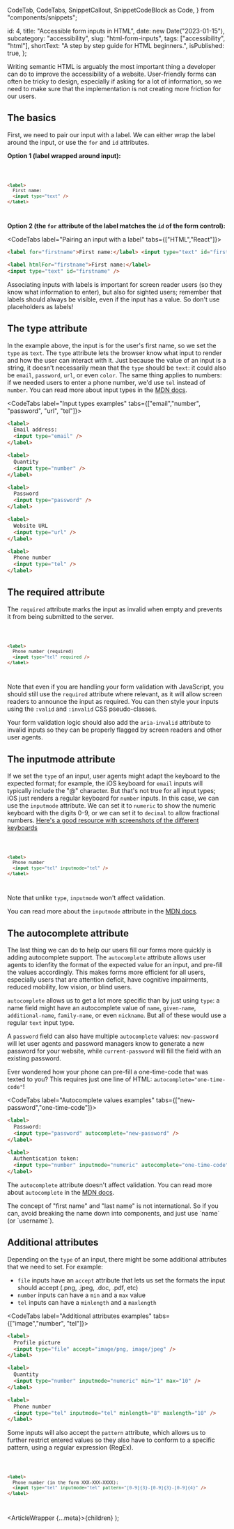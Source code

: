  CodeTab,
  CodeTabs,
  SnippetCallout,
  SnippetCodeBlock as Code,
} from "components/snippets";

  id: 4,
  title: "Accessible form inputs in HTML",
  date: new Date("2023-01-15"),
  subcategory: "accessibility",
  slug: "html-form-inputs",
  tags: ["accessibility", "html"],
  shortText: "A step by step guide for HTML beginners.",
  isPublished: true,
};

Writing semantic HTML is arguably the most important thing a developer can do to improve the accessibility of a website. User-friendly forms can often be tricky to design, especially if asking for a lot of information, so we need to make sure that the implementation is not creating more friction for our users.

## The basics

First, we need to pair our input with a label. We can either wrap the label around the input, or use the `for` and `id` attributes.

**Option 1 (label wrapped around input):**

<Code>

```html
<label>
  First name:
  <input type="text" />
</label>
```

</Code>

**Option 2 (the `for` attribute of the label matches the `id` of the form control):**

<CodeTabs label="Pairing an input with a label" tabs={["HTML","React"]}>

<CodeTab label="HTML">

```html
<label for="firstname">First name:</label> <input type="text" id="firstname" />
```

</CodeTab>

<CodeTab label="React">

```html
<label htmlFor="firstname">First name:</label>
<input type="text" id="firstname" />
```

</CodeTab>

</CodeTabs>

Associating inputs with labels is important for screen reader users (so they know what information to enter), but also for sighted users; remember that labels should always be visible, even if the input has a value. So don't use placeholders as labels!

## The type attribute

In the example above, the input is for the user's first name, so we set the `type` as `text`. The `type` attribute lets the browser know what input to render and how the user can interact with it. Just because the value of an input is a string, it doesn't necessarily mean that the `type` should be `text`: it could also be `email`, `password`, `url`, or even `color`. The same thing applies to numbers: if we needed users to enter a phone number, we'd use `tel` instead of `number`. You can read more about input types in the [MDN docs](https://developer.mozilla.org/en-US/docs/Web/HTML/Element/input#input_types).

<CodeTabs label="Input types examples" tabs={["email","number", "password", "url", "tel"]}>

<CodeTab label="email">

```html
<label>
  Email address:
  <input type="email" />
</label>
```

</CodeTab>

<CodeTab label="number">

```html
<label>
  Quantity
  <input type="number" />
</label>
```

</CodeTab>

<CodeTab label="password">

```html
<label>
  Password
  <input type="password" />
</label>
```

</CodeTab>

<CodeTab label="url">

```html
<label>
  Website URL
  <input type="url" />
</label>
```

</CodeTab>

<CodeTab label="tel">

```html
<label>
  Phone number
  <input type="tel" />
</label>
```

</CodeTab>

</CodeTabs>

## The required attribute

The `required` attribute marks the input as invalid when empty and prevents it from being submitted to the server.

<Code>

```html
<label>
  Phone number (required)
  <input type="tel" required />
</label>
```

</Code>

Note that even if you are handling your form validation with JavaScript, you should still use the `required` attribute where relevant, as it will allow screen readers to announce the input as required. You can then style your inputs using the `:valid` and `:invalid` CSS pseudo-classes.

Your form validation logic should also add the `aria-invalid` attribute to invalid inputs so they can be properly flagged by screen readers and other user agents.

## The inputmode attribute

If we set the `type` of an input, user agents might adapt the keyboard to the expected format; for example, the iOS keyboard for `email` inputs will typically include the "@" character. But that's not true for all input types; iOS just renders a regular keyboard for `number` inputs. In this case, we can use the `inputmode` attribute. We can set it to `numeric` to show the numeric keyboard with the digits 0-9, or we can set it to `decimal` to allow fractional numbers.
[Here's a good resource with screenshots of the different keyboards](https://css-tricks.com/everything-you-ever-wanted-to-know-about-inputmode/)

<Code>

```html
<label>
  Phone number
  <input type="tel" inputmode="tel" />
</label>
```

</Code>

Note that unlike `type`, `inputmode` won't affect validation.

You can read more about the `inputmode` attribute in the [MDN docs](https://developer.mozilla.org/en-US/docs/Web/HTML/Global_attributes/inputmode).

## The autocomplete attribute

The last thing we can do to help our users fill our forms more quickly is adding autocomplete support. The `autocomplete` attribute allows user agents to idenfity the format of the expected value for an input, and pre-fill the values accordingly. This makes forms more efficient for all users, especially users that are attention deficit, have cognitive impairments, reduced mobility, low vision, or blind users.

`autocomplete` allows us to get a lot more specific than by just using `type`: a name field might have an autocomplete value of `name`, `given-name`, `additional-name`, `family-name`, or even `nickname`. But all of these would use a regular `text` input type.

A `password` field can also have multiple `autocomplete` values: `new-password` will let user agents and password managers know to generate a new password for your website, while `current-password` will fill the field with an existing password.

Ever wondered how your phone can pre-fill a one-time-code that was texted to you? This requires just one line of HTML: `autocomplete="one-time-code"`!

<CodeTabs label="Autocomplete values examples" tabs={["new-password","one-time-code"]}>

<CodeTab label="new-password">

```html
<label>
  Password:
  <input type="password" autocomplete="new-password" />
</label>
```

</CodeTab>

<CodeTab label="one-time-code">

```html
<label>
  Authentication token:
  <input type="number" inputmode="numeric" autocomplete="one-time-code" />
</label>
```

</CodeTab>

</CodeTabs>

The `autocomplete` attribute doesn't affect validation. You can read more about `autocomplete` in the [MDN docs](https://developer.mozilla.org/en-US/docs/Web/HTML/Attributes/autocomplete).

<SnippetCallout title="A quick note about internationalisation">
  The concept of "first name" and "last name" is not international. So if you
  can, avoid breaking the name down into components, and just use `name` (or
  `username`).
</SnippetCallout>

## Additional attributes

Depending on the `type` of an input, there might be some additional attributes that we need to set. For example:

- `file` inputs have an `accept` attribute that lets us set the formats the input should accept (.png, .jpeg, .doc, .pdf, etc)
- `number` inputs can have a `min` and a `max` value
- `tel` inputs can have a `minlength` and a `maxlength`

<CodeTabs label="Additional attributes examples" tabs={["image","number", "tel"]}>

<CodeTab label="image">

```html filename="image"
<label>
  Profile picture
  <input type="file" accept="image/png, image/jpeg" />
</label>
```

</CodeTab>

<CodeTab label="number">

```html
<label>
  Quantity
  <input type="number" inputmode="numeric" min="1" max="10" />
</label>
```

</CodeTab>

<CodeTab label="tel">

```html
<label>
  Phone number
  <input type="tel" inputmode="tel" minlength="8" maxlength="10" />
</label>
```

</CodeTab>

</CodeTabs>

Some inputs will also accept the `pattern` attribute, which allows us to further restrict entered values so they also have to conform to a specific pattern, using a regular expression (RegEx).

<Code>

```html
<label>
  Phone number (in the form XXX-XXX-XXXX):
  <input type="tel" inputmode="tel" pattern="[0-9]{3}-[0-9]{3}-[0-9]{4}" />
</label>
```

</Code>

  <ArticleWrapper {...meta}>{children}</ArticleWrapper>
);
